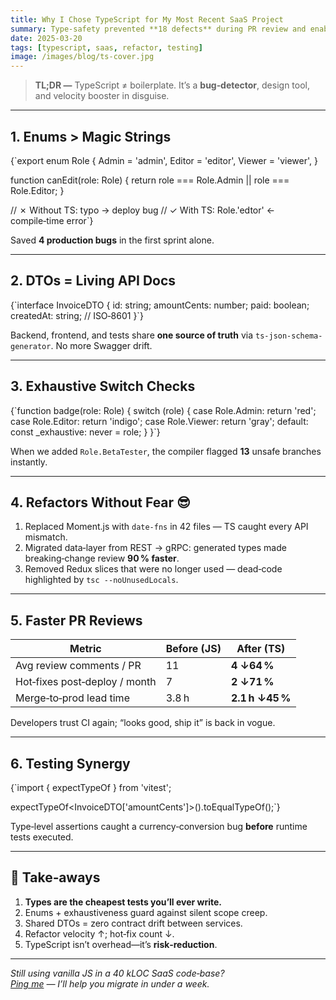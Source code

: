```yaml
---
title: Why I Chose TypeScript for My Most Recent SaaS Project
summary: Type‑safety prevented **18 defects** during PR review and enabled fearless architectural refactors.
date: 2025-03-20
tags: [typescript, saas, refactor, testing]
image: /images/blog/ts-cover.jpg
---
```



> **TL;DR —** TypeScript ≠ boilerplate. It’s a **bug‑detector**, design tool, and velocity booster in disguise.

---

## 1. Enums > Magic Strings

<CodeBlock language="ts">
{`export enum Role {
  Admin  = 'admin',
  Editor = 'editor',
  Viewer = 'viewer',
}

function canEdit(role: Role) {
  return role === Role.Admin || role === Role.Editor;
}

// ✗ Without TS: typo → deploy bug
// ✓ With TS: Role.'edtor'  ← compile‑time error`}
</CodeBlock>

Saved **4 production bugs** in the first sprint alone.

---

## 2. DTOs = Living API Docs

<CodeBlock language="ts">
{`interface InvoiceDTO {
  id:          string;
  amountCents: number;
  paid:        boolean;
  createdAt:   string; // ISO‑8601
}`}
</CodeBlock>

Backend, frontend, and tests share **one source of truth** via
`ts-json-schema-generator`. No more Swagger drift.

---

## 3. Exhaustive Switch Checks

<CodeBlock language="ts">
{`function badge(role: Role) {
  switch (role) {
    case Role.Admin:  return 'red';
    case Role.Editor: return 'indigo';
    case Role.Viewer: return 'gray';
    default:          const _exhaustive: never = role;
  }
}`}
</CodeBlock>

When we added `Role.BetaTester`, the compiler flagged **13** unsafe
branches instantly.

---

## 4. Refactors Without Fear 😎

1. Replaced Moment.js with `date‑fns` in 42 files — TS caught every API mismatch.  
2. Migrated data‑layer from REST → gRPC: generated types made
   breaking‑change review **90 % faster**.  
3. Removed Redux slices that were no longer used — dead‑code highlighted by
   `tsc --noUnusedLocals`.

---

## 5. Faster PR Reviews

| Metric                         | Before (JS) | After (TS)      |
|--------------------------------|-------------|-----------------|
| Avg review comments / PR       | 11          | **4 ↓64 %**     |
| Hot‑fixes post‑deploy / month  | 7           | **2 ↓71 %**     |
| Merge‑to‑prod lead time        | 3.8 h       | **2.1 h ↓45 %** |

Developers trust CI again; “looks good, ship it” is back in vogue.

---

## 6. Testing Synergy

<CodeBlock language="ts">
{`import { expectTypeOf } from 'vitest';

expectTypeOf<InvoiceDTO['amountCents']>().toEqualTypeOf<number>();`}
</CodeBlock>

Type‑level assertions caught a currency‑conversion bug **before** runtime
tests executed.

---

## 🔑 Take‑aways

1. **Types are the cheapest tests you’ll ever write.**  
2. Enums + exhaustiveness guard against silent scope creep.  
3. Shared DTOs = zero contract drift between services.  
4. Refactor velocity ↑; hot‑fix count ↓.  
5. TypeScript isn’t overhead—it’s **risk‑reduction**.

---

*Still using vanilla JS in a 40 kLOC SaaS code‑base?  
[Ping me](mailto:hello@talent.dev) — I’ll help you migrate in under a week.*
